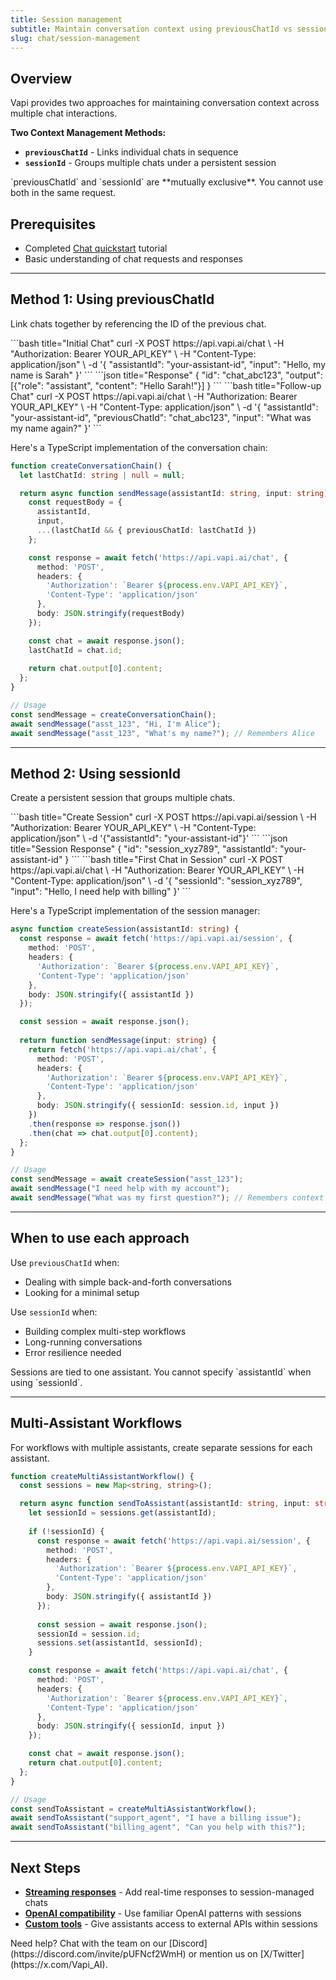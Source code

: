 ```yaml
---
title: Session management
subtitle: Maintain conversation context using previousChatId vs sessionId
slug: chat/session-management
---
```


## Overview

Vapi provides two approaches for maintaining conversation context across multiple chat interactions.

**Two Context Management Methods:**
* **`previousChatId`** - Links individual chats in sequence
* **`sessionId`** - Groups multiple chats under a persistent session

<Warning>
`previousChatId` and `sessionId` are **mutually exclusive**. You cannot use both in the same request.
</Warning>

## Prerequisites

* Completed [Chat quickstart](/chat/quickstart) tutorial
* Basic understanding of chat requests and responses

---

## Method 1: Using previousChatId

Link chats together by referencing the ID of the previous chat.

<Steps>
  <Step title="Send first message">
    ```bash title="Initial Chat"
    curl -X POST https://api.vapi.ai/chat \
      -H "Authorization: Bearer YOUR_API_KEY" \
      -H "Content-Type: application/json" \
      -d '{
        "assistantId": "your-assistant-id",
        "input": "Hello, my name is Sarah"
      }'
    ```
  </Step>
  <Step title="Get the chat ID from response">
    ```json title="Response"
    {
      "id": "chat_abc123",
      "output": [{"role": "assistant", "content": "Hello Sarah!"}]
    }
    ```
  </Step>
  <Step title="Reference previous chat in next request">
    ```bash title="Follow-up Chat"
    curl -X POST https://api.vapi.ai/chat \
      -H "Authorization: Bearer YOUR_API_KEY" \
      -H "Content-Type: application/json" \
      -d '{
        "assistantId": "your-assistant-id",
        "previousChatId": "chat_abc123",
        "input": "What was my name again?"
      }'
    ```
  </Step>
</Steps>

Here's a TypeScript implementation of the conversation chain:

```typescript title="conversation-chain.ts"
function createConversationChain() {
  let lastChatId: string | null = null;

  return async function sendMessage(assistantId: string, input: string) {
    const requestBody = {
      assistantId,
      input,
      ...(lastChatId && { previousChatId: lastChatId })
    };

    const response = await fetch('https://api.vapi.ai/chat', {
      method: 'POST',
      headers: {
        'Authorization': `Bearer ${process.env.VAPI_API_KEY}`,
        'Content-Type': 'application/json'
      },
      body: JSON.stringify(requestBody)
    });

    const chat = await response.json();
    lastChatId = chat.id;
    
    return chat.output[0].content;
  };
}

// Usage
const sendMessage = createConversationChain();
await sendMessage("asst_123", "Hi, I'm Alice");
await sendMessage("asst_123", "What's my name?"); // Remembers Alice
```

---

## Method 2: Using sessionId

Create a persistent session that groups multiple chats.

<Steps>
  <Step title="Create a session">
    ```bash title="Create Session"
    curl -X POST https://api.vapi.ai/session \
      -H "Authorization: Bearer YOUR_API_KEY" \
      -H "Content-Type: application/json" \
      -d '{"assistantId": "your-assistant-id"}'
    ```
  </Step>
  <Step title="Get session ID from response">
    ```json title="Session Response"
    {
      "id": "session_xyz789",
      "assistantId": "your-assistant-id"
    }
    ```
  </Step>
  <Step title="Use session ID in all related chats">
    ```bash title="First Chat in Session"
    curl -X POST https://api.vapi.ai/chat \
      -H "Authorization: Bearer YOUR_API_KEY" \
      -H "Content-Type: application/json" \
      -d '{
        "sessionId": "session_xyz789",
        "input": "Hello, I need help with billing"
      }'
    ```
  </Step>
</Steps>

Here's a TypeScript implementation of the session manager:

```typescript title="session-manager.ts"
async function createSession(assistantId: string) {
  const response = await fetch('https://api.vapi.ai/session', {
    method: 'POST',
    headers: {
      'Authorization': `Bearer ${process.env.VAPI_API_KEY}`,
      'Content-Type': 'application/json'
    },
    body: JSON.stringify({ assistantId })
  });

  const session = await response.json();
  
  return function sendMessage(input: string) {
    return fetch('https://api.vapi.ai/chat', {
      method: 'POST',
      headers: {
        'Authorization': `Bearer ${process.env.VAPI_API_KEY}`,
        'Content-Type': 'application/json'
      },
      body: JSON.stringify({ sessionId: session.id, input })
    })
    .then(response => response.json())
    .then(chat => chat.output[0].content);
  };
}

// Usage
const sendMessage = await createSession("asst_123");
await sendMessage("I need help with my account");
await sendMessage("What was my first question?"); // Remembers context
```

---

## When to use each approach

Use `previousChatId` when:
* Dealing with simple back-and-forth conversations
* Looking for a minimal setup

Use `sessionId` when:
* Building complex multi-step workflows
* Long-running conversations
* Error resilience needed

<Note>
Sessions are tied to one assistant. You cannot specify `assistantId` when using `sessionId`.
</Note>

---

## Multi-Assistant Workflows

For workflows with multiple assistants, create separate sessions for each assistant.

```typescript title="multi-assistant-workflow.ts"
function createMultiAssistantWorkflow() {
  const sessions = new Map<string, string>();

  return async function sendToAssistant(assistantId: string, input: string) {
    let sessionId = sessions.get(assistantId);
    
    if (!sessionId) {
      const response = await fetch('https://api.vapi.ai/session', {
        method: 'POST',
        headers: {
          'Authorization': `Bearer ${process.env.VAPI_API_KEY}`,
          'Content-Type': 'application/json'
        },
        body: JSON.stringify({ assistantId })
      });
      
      const session = await response.json();
      sessionId = session.id;
      sessions.set(assistantId, sessionId);
    }

    const response = await fetch('https://api.vapi.ai/chat', {
      method: 'POST',
      headers: {
        'Authorization': `Bearer ${process.env.VAPI_API_KEY}`,
        'Content-Type': 'application/json'
      },
      body: JSON.stringify({ sessionId, input })
    });

    const chat = await response.json();
    return chat.output[0].content;
  };
}

// Usage
const sendToAssistant = createMultiAssistantWorkflow();
await sendToAssistant("support_agent", "I have a billing issue");
await sendToAssistant("billing_agent", "Can you help with this?");
```

---

## Next Steps

* **[Streaming responses](/chat/streaming)** - Add real-time responses to session-managed chats
* **[OpenAI compatibility](/chat/openai-compatibility)** - Use familiar OpenAI patterns with sessions
* **[Custom tools](/tools/custom-tools)** - Give assistants access to external APIs within sessions

<Callout>
Need help? Chat with the team on our [Discord](https://discord.com/invite/pUFNcf2WmH) or mention us on [X/Twitter](https://x.com/Vapi_AI).
</Callout>
